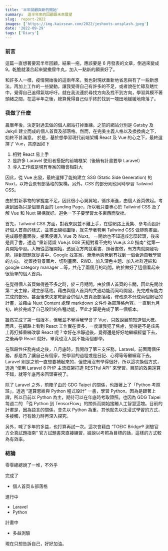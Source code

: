 ```yaml
---
title: '半年回顧與新的開始'
summary:  這半年來的回顧跟未來展望
slug:  report-2022
images: ['https://img.kaixsean.com/2022/jeshoots-unsplash.jpeg']
date: '2022-09-29'
tags: ['Diary']
---
```


### 前言

這篇一直想著要寫半年回顧，結果一拖，應該要是 6 月發表的文章，倒過來變成 9。乾脆就湊合起來變撒尿牛丸，加入一點新的願景好了。

和許多人一樣，疫情開始後的這兩年來，我也對現狀重新地省思與有了一些新想法。再加上工作的一些變動，讓我覺得自己有許多的不足，或者說在忙碌及瞎忙中，覺得自己追得氣喘吁吁。就在我流連於尋找方向及找不到方向，學習與模不著頭緒之間，在這半年之後，總算覺得自己似乎終於找到一塊田地緩緩地降落了。

### 我做了什麼

農曆年後，決定對過去做的個人網站打掉重練。之前的網站分別是 Gatsby 及 Jekyll 建立而成的個人首頁及部落格。然而，在完美主義人格以及換換病之下，始終不甚滿意。
於是，基於想學習現代前端架構 React 及 Vue 的心之下，最終選擇了 Vue，其原因如下

1. 相對 React 易上手
2. 是許多 Laravel 使用者搭配的前端框架（後續有計畫要學 Laravel）
3. 導入工作或是現有專案的機會相對大

因此，從 Vue 出發，最終選擇了能夠建立 SSG (Static Side Generation) 的 Nuxt，以符合原有部落格的架構。另外，CSS 的部分則也同時學習 Tailwind CSS。

由於對新事物的掌握度不足，因此很小心翼翼地，循序漸進，由個人首頁做起。考慮到因為只是個單頁面的 Landing Page，所以我只要專心於 Tailwind CSS 及了解 Vue 和 Nuxt 架構就好。避免一下子要學習太多東西而受挫。

首先，Tailwind CSS 方面，對我來說並不難上手，在從網路上蒐集、參考而設計好個人首頁的樣式，並畫出線稿圖後，就先學著套用 Tailwind CSS 做靜態畫面。完成靜態畫面後，接著便導入 Vue 及 Nuxt。
一開始也不知道該怎麼起頭，後來是買了書，透過 “重新認識 Vue.js 008 天絕對看不完的 Vue.js 3.0 指南“ 從第一頁開始學習。大概從這裡開始，透過沒方向就看書、照著書做，有方向就開發功能，碰到問題就從書中、Google 找答案，漸漸地感覺到有找到一個合適自我學習的方向。
從置換背景圖片、切割畫面、RWD、加入深色主題、加入社群連結和 google category manager ...等，共花了兩個月的時間，終於做好了這個看起來很簡單的個人首頁。

在覺得個人首頁做得差不多之時，於三月期間，由於個人首頁的卡關，因此先開啟第二支主線，建立部落格。藉由與個人首頁的共通功能而同時開發，先完成有能力完成的部分。甚至後來決定乾脆合併個人首頁及部落格，修改原本分成兩個網址的計畫，並藉由 Nuxt Content 處理 markdown 文件作為部落格內容。一直到九月初，終於完成了自己設計的各種功能，至此才算是完成了第一個版本。

雖然完成了第一個版本，但我並不覺得我學會了 Vue，只敢說目前知道個大概。而且，在網路上看到 React 工作實在很多，一度讓我犯了焦慮，覺得是不是該馬上再打掉重練改學 React 呢？幸好在冷靜過後，覺得還是好好地繼續經營下去，之後再學 React 就好，畢竟也沒人說不能兩個都學。

在階段性任務完成之後，八月底時，我開啟了第三支任務，Laravel。前面兩個任務，都是為了讓自己有個家，把學習的過程或是日記、心得等等繼續寫下去。Laravel 則是之前一直想要補起來的，但使用沒有學得很好，所以這次換個方式，透過 “使用 Laravel 8 PHP 主流框架打造 RESTful API“ 來學習。目前的效果還算不錯，就等年底再來回頭審視了。

除了 Laravel 之外，前陣子由於 GDG Taipei 的關係，也跟著上了「Python 考照班」，透過 “運算思維與 Python 程式設計” 一書，學習 Python。因為是跟著上課，所以目前以 Python 為主，期待可以在年底時考取證照。也因為 GDG Taipei 每週二的 「從 Python 到 TensorFlow」的關係而開始接觸人工智慧這塊。目前的計畫是，因為語言的關係，會先以 Python 為重，其他就先以沈浸式學習的方式，多接觸，行有餘力時再深入探究。

另外，喊了多年的多益，也打算再試一次。這次會藉由 “TOEIC Bridge® 測驗官方全真試題指南“ 官方試題書來直接練習，據說以考照為目標的話，這樣的方式較為有效率。

### 結論

零零總總說了一堆，不外乎

完成了

- 個人首頁＆部落格

進行中

- Laravel
- Python

計畫中

- 多益測驗

現在只想告訴自己，好好加油。
